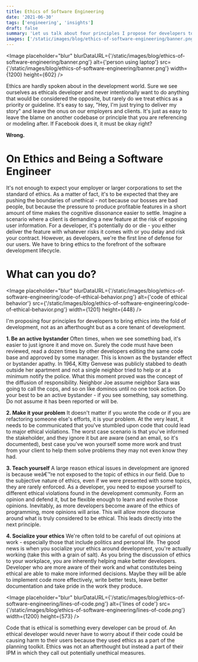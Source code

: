 ```yaml
---
title: Ethics of Software Engineering
date: '2021-06-30'
tags: ['engineering', 'insights']
draft: false
summary: 'Let us talk about four principles I propose for developers to bring ethics into the fold of development, not as an afterthought but as a core tenant of development.'
images: ['/static/images/blog/ethics-of-software-engineering/banner.png']
---
```


<Image
  placeholder="blur"
  blurDataURL={'/static/images/blog/ethics-of-software-engineering/banner.png'}
  alt={'person using laptop'}
  src={'/static/images/blog/ethics-of-software-engineering/banner.png'}
  width={1200}
  height={602}
/>

Ethics are hardly spoken about in the development world. Sure we see ourselves as ethicals developer and never
intentionally want to do anything that would be considered the opposite, but rarely do we treat ethics as a priority or
guideline. It's easy to say, "Hey, I'm just trying to deliver my story" and leave the onus on our employers and clients.
It's just as easy to leave the blame on another codebase or principle that you are referencing or modeling after. If
Facebook does it, it must be okay right?

**Wrong.**

# On Ethics and Being a Software Engineer

It's not enough to expect your employer or larger corporations to set the standard of ethics. As a matter of fact, it's
to be expected that they are pushing the boundaries of unethical - not because our bosses are bad people, but because
the pressure to produce profitable features in a short amount of time makes the cognitive dissonance easier to settle.
Imagine a scenario where a client is demanding a new feature at the risk of exposing user information. For a developer,
it's potentially do or die - you either deliver the feature with whatever risks it comes with or you delay and risk your
contract. However, as developers, we're the first line of defense for our users. We have to bring ethics to the
forefront of the software development lifecycle.

# What can you do?

<Image
  placeholder="blur"
  blurDataURL={'/static/images/blog/ethics-of-software-engineering/code-of-ethical-behavior.png'}
  alt={'code of ethical behavior'}
  src={'/static/images/blog/ethics-of-software-engineering/code-of-ethical-behavior.png'}
  width={1201}
  height={448}
/>

I'm proposing four principles for developers to bring ethics into the fold of development, not as an afterthought but as
a core tenant of development.

**1. Be an active bystander**
Often times, when we see something bad, it's easier to just ignore it and move on. Surely the code must have been
reviewed, read a dozen times by other developers editing the same code base and approved by some manager. This is known
as the bystander effect or bystander apathy. In 1964, Kitty Genvese was publicly stabbed to death outside her apartment
and not a single neighbor tried to help or at a minimum notify the police. What this moment proved was the concept of
the diffusion of responsibility. Neighbor Joe assume neighbor Sara was going to call the cops, and so on like dominos
until no one took action. Do your best to be an active bystander - if you see something, say something. Do not assume it
has been reported or will be.

**2. Make it your problem**
It doesn't matter if you wrote the code or if you are refactoring someone else's efforts, it is your problem. At the
very least, it needs to be communicated that you've stumbled upon code that could lead to major ethical violations. The
worst case scenario is that you've informed the stakeholder, and they ignore it but are aware (send an email, so it's
documented), best case you've won yourself some more work and trust from your client to help them solve problems they
may not even know they had.

**3. Teach yourself**
A large reason ethical issues in development are ignored is because weâ€™re not exposed to the topic of ethics in our
field. Due to the subjective nature of ethics, even if we were presented with some topics, they are rarely enforced.
As a developer, you need to expose yourself to different ethical violations found in the development community. Form an
opinion and defend it, but be flexible enough to learn and evolve those opinions. Inevitably, as more developers become
aware of the ethics of programming, more opinions will arise. This will allow more discourse around what is truly
considered to be ethical. This leads directly into the next principle.

**4. Socialize your ethics**
We're often told to be careful of out opinions at work - especially those that include politics and personal life. The
good news is when you socialize your ethics around development, you're actually working (take this with a grain of
salt). As you bring the discussion of ethics to your workplace, you are inherently helping make better developers.
Developer who are more aware of their work and what constitutes being ethical are able to make more informed decisions.
Maybe they will be able to implement code more effectively, write better tests, leave better documentation and take
pride in the work they produce.

<Image
  placeholder="blur"
  blurDataURL={'/static/images/blog/ethics-of-software-engineering/lines-of-code.png'}
  alt={'lines of code'}
  src={'/static/images/blog/ethics-of-software-engineering/lines-of-code.png'}
  width={1200}
  height={573}
/>

Code that is ethical is something every developer can be proud of. An ethical developer would never have to worry about
if their code could be causing harm to their users because they used ethics as a part of the planning toolkit. Ethics
was not an afterthought but instead a part of their IPM in which they call out potentially unethical measures.
